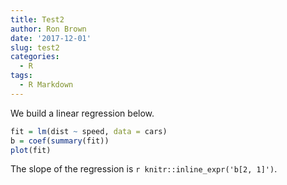 ```yaml
---
title: Test2
author: Ron Brown
date: '2017-12-01'
slug: test2
categories:
  - R
tags:
  - R Markdown
---
```


We build a linear regression below.

```r
fit = lm(dist ~ speed, data = cars)
b = coef(summary(fit))
plot(fit)
```

The slope of the regression is `r knitr::inline_expr('b[2, 1]')`.